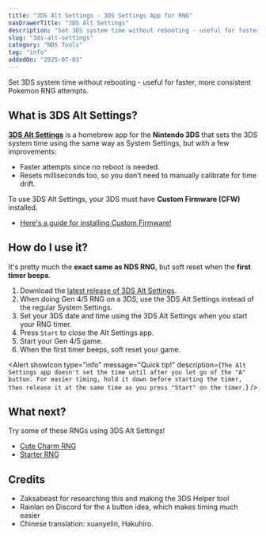 ```yaml
---
title: "3DS Alt Settings - 3DS Settings App for RNG"
navDrawerTitle: "3DS Alt Settings"
description: "Set 3DS system time without rebooting - useful for faster, more consistent Pokemon RNG attempts."
slug: "3ds-alt-settings"
category: "NDS Tools"
tag: "info"
addedOn: "2025-07-03"
---
```


<Gist>
  Set 3DS system time without rebooting - useful for faster, more consistent
  Pokemon RNG attempts.
</Gist>

## What is 3DS Alt Settings?

[**3DS Alt Settings**](https://github.com/zaksabeast/Alt-3ds-Settings/releases/latest) is a homebrew app for the **Nintendo 3DS** that sets the 3DS system time using the same way as System Settings, but with a few improvements:

- Faster attempts since no reboot is needed.
- Resets milliseconds too, so you don’t need to manually calibrate for time drift.

To use 3DS Alt Settings, your 3DS must have **Custom Firmware (CFW)** installed.

- [Here's a guide for installing Custom Firmware!](https://3ds.hacks.guide/)

## How do I use it?

It's pretty much the **exact same as NDS RNG**, but soft reset when the **first timer beeps**.

1. Download the [latest release of 3DS Alt Settings](https://github.com/zaksabeast/Alt-3ds-Settings/releases/latest).
2. When doing Gen 4/5 RNG on a 3DS, use the 3DS Alt Settings instead of the regular System Settings.
3. Set your 3DS date and time using the 3DS Alt Settings when you start your RNG timer.
4. Press `Start` to close the Alt Settings app.
5. Start your Gen 4/5 game.
6. When the first timer beeps, soft reset your game.

<Alert
  showIcon
  type="info"
  message="Quick tip!"
  description={`The Alt Settings app doesn't set the time until after you let go of the "A" button. For easier timing, hold it down before starting the timer, then release it at the same time as you press "Start" on the timer.`}
/>

## What next?

Try some of these RNGs using 3DS Alt Settings!

- [Cute Charm RNG](/hgss-tid-sid)
- [Starter RNG](/retail-hgss-starter)

## Credits

- Zaksabeast for researching this and making the 3DS Helper tool
- Rainlan on Discord for the `A` button idea, which makes timing much easier
- Chinese translation: xuanyelin, Hakuhiro.
